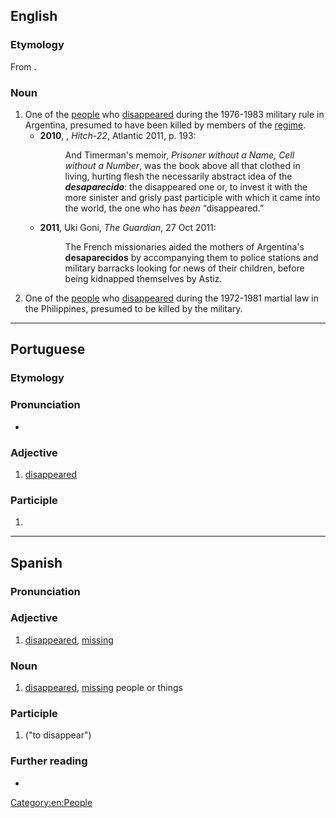 ==English==

===Etymology===
From {{bor|en|es|desaparecido}}.

===Noun===
{{en-noun}}

# One of the [[people]] who [[disappeared]] during the 1976-1983 military rule in Argentina, presumed to have been killed by members of the [[regime]].
#* '''2010''', {{w|Christopher Hitchens}}, ''Hitch-22'', Atlantic 2011, p. 193:
#*: And Timerman's memoir, ''Prisoner without a Name, Cell without a Number'', was the book above all that clothed in living, hurting flesh the necessarily abstract idea of the '''''desaparecido''''': the disappeared one or, to invest it with the more sinister and grisly past participle with which it came into the world, the one who has ''been'' “disappeared.”
#* '''2011''', Uki Goni, ''The Guardian'', 27 Oct 2011:
#*: The French missionaries aided the mothers of Argentina's '''desaparecidos''' by accompanying them to police stations and military barracks looking for news of their children, before being kidnapped themselves by Astiz.
# One of the [[people]] who [[disappeared]] during the 1972-1981 martial law in the Philippines, presumed to be killed by the military.
[[Category:en:People]]

----

==Portuguese==

===Etymology===
{{rfe|pt}}

===Pronunciation===
{{pt-IPA|des^aparecido}}
* {{hyphenation|pt|de|sa|pa|re|ci|do}}

===Adjective===
{{pt-adj|hascomp=no}}

# [[disappeared]]

===Participle===
{{pt-pp}}

# {{pt-verb form of|desaparecer}}

----

==Spanish==

===Pronunciation===
{{es-IPA}}

===Adjective===
{{es-adj}}

# [[disappeared]], [[missing]]
#: {{ux|es|¿Adónde fue el conejo '''desaparacido'''?|Where did the '''missing''' rabbit go?}}

===Noun===
{{es-noun|m|f=desaparecida}}

# [[disappeared]], [[missing]] people or things <!--awkward translating this-->
#: {{ux|es|La policía encontré ayer los '''desparecidos'''.|Yesterday the police found the '''missing individuals'''.}}

===Participle===
{{es-past participle}}

# {{es-verb form of|desaparecer}} ("to disappear")

===Further reading===
* {{R:es:DRAE}}